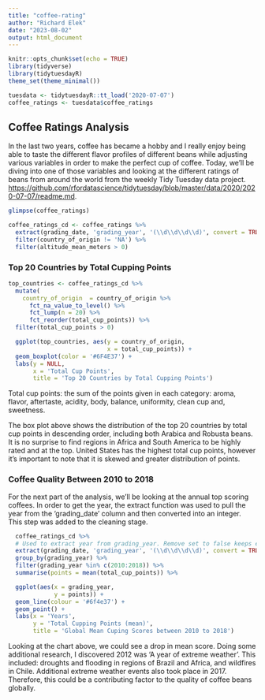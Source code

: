 ```yaml
---
title: "coffee-rating"
author: "Richard Elek"
date: "2023-08-02"
output: html_document
---
```


```r
knitr::opts_chunk$set(echo = TRUE)
library(tidyverse)
library(tidytuesdayR)
theme_set(theme_minimal())

tuesdata <- tidytuesdayR::tt_load('2020-07-07')
coffee_ratings <- tuesdata$coffee_ratings
```

## Coffee Ratings Analysis

In the last two years, coffee has became a hobby and I really enjoy being able to taste the different flavor profiles of different beans while adjusting various variables in order to make the perfect cup of coffee. Today, we'll be diving into one of those variables and looking at the different ratings of beans from around the world from the weekly Tidy Tuesday data project. <https://github.com/rfordatascience/tidytuesday/blob/master/data/2020/2020-07-07/readme.md>.


```r
glimpse(coffee_ratings)
```

```r
coffee_ratings_cd <- coffee_ratings %>% 
  extract(grading_date, 'grading_year', '(\\d\\d\\d\\d)', convert = TRUE, remove = FALSE) %>% 
  filter(country_of_origin != 'NA') %>% 
  filter(altitude_mean_meters > 0)
```


### Top 20 Countries by Total Cupping Points
```r
top_countries <- coffee_ratings_cd %>%
  mutate(
    country_of_origin  = country_of_origin %>%
      fct_na_value_to_level() %>%
      fct_lump(n = 20) %>%
      fct_reorder(total_cup_points)) %>% 
  filter(total_cup_points > 0)

  ggplot(top_countries, aes(y = country_of_origin, 
                            x = total_cup_points)) +
  geom_boxplot(color = '#6F4E37') +
  labs(y = NULL,
       x = 'Total Cup Points',
       title = 'Top 20 Countries by Total Cupping Points')
```

Total cup points: the sum of the points given in each category: aroma, flavor, aftertaste, acidity, body, balance, uniformity, clean cup and, sweetness.

The box plot above shows the distribution of the top 20 countries by total cup points in descending order, including both Arabica and Robusta beans. It is no surprise to find regions in Africa and South America to be highly rated and at the top. United States has the highest total cup points, however it's important to note that it is skewed and greater distribution of points.


### Coffee Quality Between 2010 to 2018 
For the next part of the analysis, we'll be looking at the annual top scoring coffees. In order to get the year, the extract function was used to pull the year from the 'grading_date' column and then converted into an integer. This step was added to the cleaning stage. 
```r
  coffee_ratings_cd %>%
  # Used to extract year from grading_year. Remove set to false keeps extracted column
  extract(grading_date, 'grading_year', '(\\d\\d\\d\\d)', convert = TRUE, remove = FALSE) %>% 
  group_by(grading_year) %>%
  filter(grading_year %in% c(2010:2018)) %>%
  summarise(points = mean(total_cup_points)) %>% 

  ggplot(aes(x = grading_year, 
             y = points)) +
  geom_line(colour = '#6f4e37') +
  geom_point() +
  labs(x = 'Years', 
       y = 'Total Cupping Points (mean)', 
       title = 'Global Mean Cuping Scores between 2010 to 2018')
```

Looking at the chart above, we could see a drop in mean score. Doing some additional research, I discovered 2012 was 'A year of extreme weather'. This included: droughts and flooding in regions of Brazil and Africa, and wildfires in Chile. Additional extreme weather events also took place in 2017. Therefore, this could be a contributing factor to the quality of coffee beans globally.